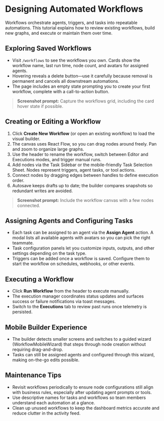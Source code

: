 # Designing Automated Workflows

Workflows orchestrate agents, triggers, and tasks into repeatable automations. This tutorial explains how to review existing workflows, build new graphs, and execute or maintain them over time.

## Exploring Saved Workflows

- Visit `/workflows` to see the workflows you own. Cards show the workflow name, last run time, node count, and avatars for assigned agents.
- Hovering reveals a delete button—use it carefully because removal is permanent and cancels all downstream automations.
- The page includes an empty state prompting you to create your first workflow, complete with a call-to-action button.

> **Screenshot prompt:** Capture the workflows grid, including the card hover state if possible.

## Creating or Editing a Workflow

1. Click **Create New Workflow** (or open an existing workflow) to load the visual builder.
2. The canvas uses React Flow, so you can drag nodes around freely. Pan and zoom to organize large graphs.
3. Use the header to rename the workflow, switch between Editor and Executions modes, and trigger manual runs.
4. Add nodes via the Task Sidebar or the mobile-friendly Task Selection Sheet. Nodes represent triggers, agent tasks, or tool actions.
5. Connect nodes by dragging edges between handles to define execution order.
6. Autosave keeps drafts up to date; the builder compares snapshots so redundant writes are avoided.

> **Screenshot prompt:** Include the workflow canvas with a few nodes connected.

## Assigning Agents and Configuring Tasks

- Each task can be assigned to an agent via the **Assign Agent** action. A modal lists all available agents with avatars so you can pick the right teammate.
- Task configuration panels let you customize inputs, outputs, and other settings depending on the task type.
- Triggers can be added once a workflow is saved. Configure them to start the workflow on schedules, webhooks, or other events.

## Executing a Workflow

- Click **Run Workflow** from the header to execute manually.
- The execution manager coordinates status updates and surfaces success or failure notifications via toast messages.
- Switch to the **Executions** tab to review past runs once telemetry is persisted.

## Mobile Builder Experience

- The builder detects smaller screens and switches to a guided wizard (WorkflowMobileWizard) that steps through node creation without requiring drag-and-drop.
- Tasks can still be assigned agents and configured through this wizard, making on-the-go edits possible.

## Maintenance Tips

- Revisit workflows periodically to ensure node configurations still align with business rules, especially after updating agent prompts or tools.
- Use descriptive names for tasks and workflows so team members understand each automation at a glance.
- Clean up unused workflows to keep the dashboard metrics accurate and reduce clutter in the activity feed.
